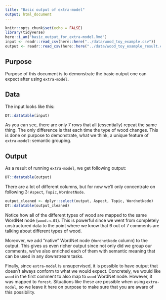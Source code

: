 ```yaml
---
title: "Basic output of extra-model"
output: html_document
---
```


```r
knitr::opts_chunk$set(echo = FALSE)
library(tidyverse)
here::i_am("basic_output_for_extra-model.Rmd")
input <- readr::read_csv(here::here("../data/wood_toy_example.csv"))
output <- readr::read_csv(here::here("../data/wood_toy_example_result.csv"))
```

## Purpose

Purpose of this document is to demonstrate the basic output one can expect after using `extra-model`.

## Data

The input looks like this:
```r
DT::datatable(input)
```

As you can see, there are only 7 rows that all (essentially) repeat the same thing. The only difference is that each time the type of wood changes. This is done on purpose to demonstrate, what we think, a unique feature of `extra-model`: semantic grouping.

## Output

As a result of running `extra-model`, we get following output:

```r
DT::datatable(output)
```

There are a lot of different columns, but for now we'll only concentrate on following 3: `Aspect`, `Topic`, `WordnetNode`.

```r
output_cleaned <- dplyr::select(output, Aspect, Topic, WordnetNode)
DT::datatable(output_cleaned)
```

Notice how all of the different types of wood are mapped to the same WordNet node (`wood.n.01`). This is powerful since we went from completely unstructured data to the point where we know that 6 out of 7 comments are talking about different types of wood.

Moreover, we add "native" WordNet node (`WordnetNode` column) to the output. This gives us even richer output since not only did we group our comments, we've also enriched each of them with semantic meaning that can be used in any downstream tasks.

Finally, since `extra-model` is unsupervised, it is possible to have output that doesn't always conform to what we would expect. Concretely, we would like `wood` in the first comment to also map to `wood` WordNet node. However, it was mapped to `forest`. Situations like these are possible when using `extra-model`, so we leave it here on purpose to make sure that you are aware of this possibility.
